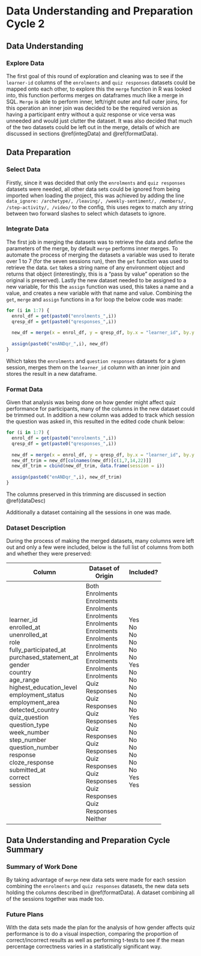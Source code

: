 # Data Understanding and Preparation Cycle 2

## Data Understanding

### Explore Data
The first goal of this round of exploration and cleaning was to see if the `learner-id` columns of the `enrolments` and `quiz responses` datasets could be mapped onto each other, to explore this the `merge` function in R was looked into, this function performs merges on dataframes much like a merge in SQL. `Merge` is able to perform inner, left/right outer and full outer joins, for this operation an inner join was decided to be the required version as having a participant entry without a quiz response or vice versa was unneeded and would just clutter the dataset. It was also decided that much of the two datasets could be left out in the merge, details of which are discussed in sections \@ref(integData) and \@ref(formatData).  



## Data Preparation

### Select Data
Firstly, since it was decided that only the `enrolments` and `quiz responses` datasets were needed, all other data sets could be ignored from being imported when loading the project, this was achieved by adding the line `data_ignore: /archetype/, /leaving/, /weekly-sentiment/, /members/, /step-activity/, /video/` to the config, this uses regex to match any string between two forward slashes to select which datasets to ignore.

### Integrate Data {#integData}
The first job in merging the datasets was to retrieve the data and define the parameters of the merge, by default `merge` performs inner merges. To automate the process of merging the datasets a variable was used to iterate over 1 to 7 (for the seven sessions run), then the `get` function was used to retrieve the data. `Get` takes a string name of any environment object and returns that object (interestingly, this is a "pass by value" operation so the original is preserved). Lastly the new dataset needed to be assigned to a new variable, for this the `assign` function was used, this takes a name and a value, and creates a new variable with that name and value. Combining the `get`, `merge` and `assign` functions in a for loop the below code was made:

```r
for (i in 1:7) {
  enrol_df = get(paste0("enrolments_",i))
  qresp_df = get(paste0("qresponses_",i))
  
  new_df = merge(x = enrol_df, y = qresp_df, by.x = "learner_id", by.y = "learner_id")
  
  assign(paste0("enANDqr_",i), new_df)
}
```

Which takes the `enrolments` and `question responses` datasets for a given session, merges them on the `learner_id` column with an inner join and stores the result in a new dataframe.

### Format Data {#formatData}
Given that analysis was being done on how gender might affect quiz performance for participants, many of the columns in the new dataset could be trimmed out. In addition a new column was added to track which session the question was asked in, this resulted in the edited code chunk below:  

```r
for (i in 1:7) {
  enrol_df = get(paste0("enrolments_",i))
  qresp_df = get(paste0("qresponses_",i))
  
  new_df = merge(x = enrol_df, y = qresp_df, by.x = "learner_id", by.y = "learner_id")
  new_df_trim = new_df[colnames(new_df)[c(1,7,14,22)]]
  new_df_trim = cbind(new_df_trim, data.frame(session = i))
  
  assign(paste0("enANDqr_",i), new_df_trim)
}
```

The columns preserved in this trimming are discussed in section \@ref(dataDesc)

Additionally a dataset containing all the sessions in one was made.

### Dataset Description {#dataDesc}  
During the process of making the merged datasets, many columns were left out and only a few were included, below is the full list of columns from both and whether they were preserved:

+--------------------------+-------------------+-----------+
| Column                   | Dataset of Origin | Included? |
+==========================+===================+===========+
| learner_id\              | Both\             | Yes\      |
| enrolled_at\             | Enrolments\       | No\       |
| unenrolled_at\           | Enrolments\       | No\       |
| role\                    | Enrolments\       | No\       |
| fully_participated_at\   | Enrolments\       | No\       |
| purchased_statement_at\  | Enrolments\       | No\       |
| gender\                  | Enrolments\       | Yes\      |
| country\                 | Enrolments\       | No\       |
| age_range\               | Enrolments\       | No\       |
| highest_education_level\ | Enrolments\       | No\       |
| employment_status\       | Enrolments\       | No\       |
| employment_area\         | Enrolments\       | No\       |
| detected_country\        | Enrolments\       | No\       |
| quiz_question\           | Quiz Responses\   | Yes\      |
| question_type\           | Quiz Responses\   | No\       |
| week_number\             | Quiz Responses\   | No\       |
| step_number\             | Quiz Responses\   | No\       |
| question_number\         | Quiz Responses\   | No\       |
| response\                | Quiz Responses\   | No\       |
| cloze_response\          | Quiz Responses\   | No\       |
| submitted_at\            | Quiz Responses\   | No\       |
| correct\                 | Quiz Responses\   | Yes\      |
| session                  | Neither           | Yes       |
+--------------------------+-------------------+-----------+

## Data Understanding and Preparation Cycle Summary

### Summary of Work Done
By taking advantage of `merge` new data sets were made for each session combining the `enrolments` and `quiz responses` datasets, the new data sets holding the columns described in \@ref(formatData). A dataset combining all of the sessions together was made too.

### Future Plans
With the data sets made the plan for the analysis of how gender affects quiz performance is to do a visual inspection, comparing the proportion of correct/incorrect results as well as performing t-tests to see if the mean percentage correctness varies in a statistically significant way.